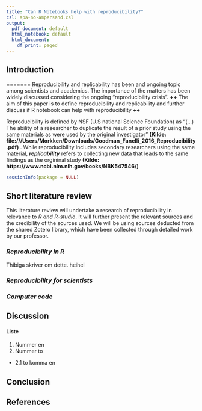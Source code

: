 ```yaml
---
title: "Can R Notebooks help with reproducibility?"
csl: apa-no-ampersand.csl
output:
  pdf_document: default
  html_notebook: default
  html_document:
    df_print: paged
---
```


## **Introduction**


=======
Reproducibility and replicability has been and ongoing topic among scientists and academics. The importance of the matters has been widely discussed considering the ongoing "reproducibility crisis". **++** The aim of this paper is to define reproducibility and replicability and further discuss if R notebook can help with reproducibility **++** 

Reproducibility is defined by NSF (U.S national Science Foundation) as "(...) The ability of a researcher to duplicate the result of a prior study using the same materials as were used by the original investigator" **(Kilde: file:///Users/Morkken/Downloads/Goodman_Fanelli_2016_Reproducibility.pdf)** . While reproducibility includes secondary researchers using the same material, ***replicability*** refers to collecting new data that leads to the same findings as the orgininal study **(Kilde: https://www.ncbi.nlm.nih.gov/books/NBK547546/)**

```r
sessionInfo(package = NULL)
```

## **Short literature review**

This literature review will undertake a research of reproducibility in relevance to *R and R-studio*. It will further present the relevant sources and the credibility of the sources used. We will be using sources deducted from the shared Zotero library, which have been collected through detailed work by our professor.

### ***Reproducibility in R***
Thibiga skriver om dette. heihei

### ***Reproducibility for scientists***

### ***Computer code***

## **Discussion**

#### Liste

1.  Nummer en
2.  Nummer to

-   2.1 to komma en

## **Conclusion**

## **References**
